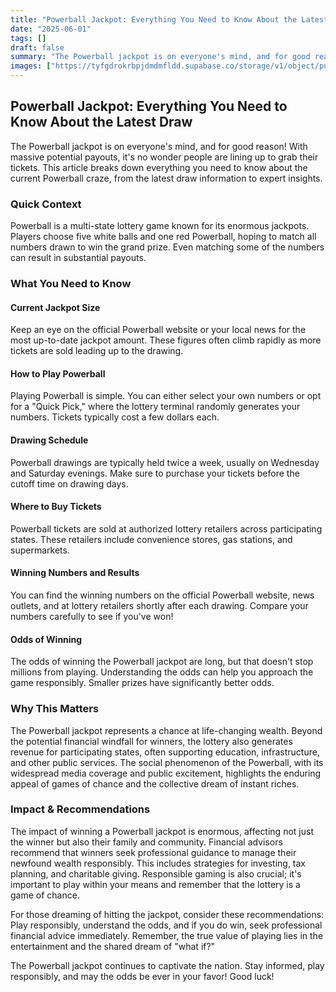 ```yaml
---
title: "Powerball Jackpot: Everything You Need to Know About the Latest Draw"
date: "2025-06-01"
tags: []
draft: false
summary: "The Powerball jackpot is on everyone's mind, and for good reason! With massive potential payouts, it's no wonder people are lining up to grab their tickets. This article breaks down everything you need to know about the current Powerball craze, from the latest draw information to expert insights."
images: ["https://tyfgdrokrbpjdmdmfldd.supabase.co/storage/v1/object/public/image/2025-06-01-12-04-00-213+02-00.jpg"]
---
```




## Powerball Jackpot: Everything You Need to Know About the Latest Draw

The Powerball jackpot is on everyone's mind, and for good reason! With massive potential payouts, it's no wonder people are lining up to grab their tickets. This article breaks down everything you need to know about the current Powerball craze, from the latest draw information to expert insights.

### Quick Context

Powerball is a multi-state lottery game known for its enormous jackpots. Players choose five white balls and one red Powerball, hoping to match all numbers drawn to win the grand prize. Even matching some of the numbers can result in substantial payouts.

### What You Need to Know

#### Current Jackpot Size

Keep an eye on the official Powerball website or your local news for the most up-to-date jackpot amount. These figures often climb rapidly as more tickets are sold leading up to the drawing.

#### How to Play Powerball

Playing Powerball is simple. You can either select your own numbers or opt for a "Quick Pick," where the lottery terminal randomly generates your numbers. Tickets typically cost a few dollars each.

#### Drawing Schedule

Powerball drawings are typically held twice a week, usually on Wednesday and Saturday evenings. Make sure to purchase your tickets before the cutoff time on drawing days.

#### Where to Buy Tickets

Powerball tickets are sold at authorized lottery retailers across participating states. These retailers include convenience stores, gas stations, and supermarkets.

#### Winning Numbers and Results

You can find the winning numbers on the official Powerball website, news outlets, and at lottery retailers shortly after each drawing. Compare your numbers carefully to see if you've won!

#### Odds of Winning

The odds of winning the Powerball jackpot are long, but that doesn't stop millions from playing. Understanding the odds can help you approach the game responsibly. Smaller prizes have significantly better odds.

### Why This Matters

The Powerball jackpot represents a chance at life-changing wealth. Beyond the potential financial windfall for winners, the lottery also generates revenue for participating states, often supporting education, infrastructure, and other public services. The social phenomenon of the Powerball, with its widespread media coverage and public excitement, highlights the enduring appeal of games of chance and the collective dream of instant riches.

### Impact & Recommendations

The impact of winning a Powerball jackpot is enormous, affecting not just the winner but also their family and community. Financial advisors recommend that winners seek professional guidance to manage their newfound wealth responsibly. This includes strategies for investing, tax planning, and charitable giving. Responsible gaming is also crucial; it's important to play within your means and remember that the lottery is a game of chance.

For those dreaming of hitting the jackpot, consider these recommendations: Play responsibly, understand the odds, and if you do win, seek professional financial advice immediately. Remember, the true value of playing lies in the entertainment and the shared dream of "what if?"

The Powerball jackpot continues to captivate the nation. Stay informed, play responsibly, and may the odds be ever in your favor! Good luck!

